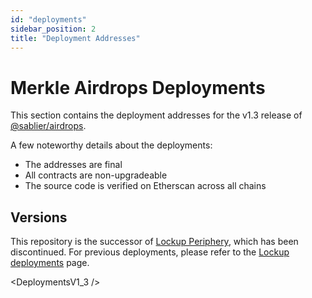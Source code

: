```yaml
---
id: "deployments"
sidebar_position: 2
title: "Deployment Addresses"
---
```



# Merkle Airdrops Deployments

This section contains the deployment addresses for the v1.3 release of
[@sablier/airdrops](https://npmjs.com/package/@sablier/airdrops).

A few noteworthy details about the deployments:

- The addresses are final
- All contracts are non-upgradeable
- The source code is verified on Etherscan across all chains

## Versions

This repository is the successor of [Lockup Periphery](https://github.com/sablier-labs/v2-periphery), which has been
discontinued. For previous deployments, please refer to the
[Lockup deployments](/guides/lockup/previous-deployments/v1.2) page.

<DeploymentsV1_3 />

